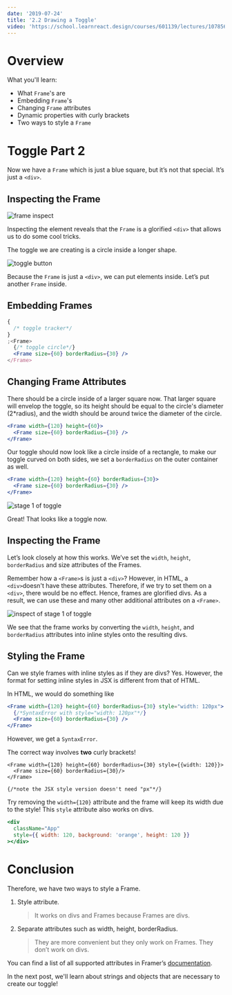 ```yaml
---
date: '2019-07-24'
title: '2.2 Drawing a Toggle'
video: 'https://school.learnreact.design/courses/601139/lectures/10785658'
---
```



# Overview

What you'll learn:

- What `Frame`'s are
- Embedding `Frame`'s
- Changing `Frame` attributes
- Dynamic properties with curly brackets
- Two ways to style a `Frame`

<CourseVideoLink to={props.pageContext.frontmatter.video} />

# Toggle Part 2

Now we have a `Frame` which is just a blue square, but it’s not that special. It’s just a `<div>`.

## Inspecting the Frame

![frame inspect](./framediv.png)

Inspecting the element reveals that the `Frame` is a glorified `<div>` that allows us to do some cool tricks.

The toggle we are creating is a circle inside a longer shape.

![toggle button](./togglebutton.png)

Because the `Frame` is just a `<div>`, we can put elements inside. Let’s put another `Frame` inside.

## Embedding Frames

```jsx
{
  /* toggle tracker*/
}
;<Frame>
  {/* toggle circle*/}
  <Frame size={60} borderRadius={30} />
</Frame>
```

## Changing Frame Attributes

There should be a circle inside of a larger square now. That larger square will envelop the toggle, so its height should be equal to the circle's diameter (2\*radius), and the width should be around twice the diameter of the circle.

```jsx
<Frame width={120} height={60}>
  <Frame size={60} borderRadius={30} />
</Frame>
```

Our toggle should now look like a circle inside of a rectangle, to make our toggle curved on both sides, we set a `borderRadius` on the outer container as well.

```jsx
<Frame width={120} height={60} borderRadius={30}>
  <Frame size={60} borderRadius={30} />
</Frame>
```

![stage 1 of toggle](./togglestage1.png)

Great! That looks like a toggle now.

## Inspecting the Frame

Let’s look closely at how this works. We’ve set the `width`, `height`, `borderRadius` and size attributes of the Frames.

Remember how a `<Frame>`s is just a `<div>`? However, in HTML, a `<div>`doesn't have these attributes. Therefore, if we try to set them on a `<div>`, there would be no effect. Hence, frames are glorified divs. As a result, we can use these and many other additional attributes on a `<Frame>`.

![inspect of stage 1 of toggle](./togglestage1inspect.png)

We see that the frame works by converting the `width`, `height`, and `borderRadius` attributes into inline styles onto the resulting divs.

## Styling the Frame

Can we style frames with inline styles as if they are divs? Yes. However, the format for setting inline styles in JSX is different from that of HTML.

In HTML, we would do something like

```jsx
<Frame width={120} height={60} borderRadius={30} style="width: 120px">
  {/*SyntaxError with style="width: 120px"*/}
  <Frame size={60} borderRadius={30} />
</Frame>
```

However, we get a `SyntaxError`.

The correct way involves **two** curly brackets!

```jsx{1}
<Frame width={120} height={60} borderRadius={30} style={{width: 120}}>
  <Frame size={60} borderRadius={30}/>
</Frame>

{/*note the JSX style version doesn't need "px"*/}
```

Try removing the `width={120}` attribute and the frame will keep its width due to the style! This `style` attribute also works on divs.

```jsx
<div
  className="App"
  style={{ width: 120, background: 'orange', height: 120 }}
></div>
```

# Conclusion

Therefore, we have two ways to style a Frame.

1. Style attribute.
   > It works on divs and Frames because Frames are divs.
2. Separate attributes such as width, height, borderRadius.
   > They are more convenient but they only work on Frames. They don’t work on divs.

You can find a list of all supported attributes in Framer’s [documentation](https://www.framer.com/api/frame/#layout).

In the next post, we'll learn about strings and objects that are necessary to create our toggle!
